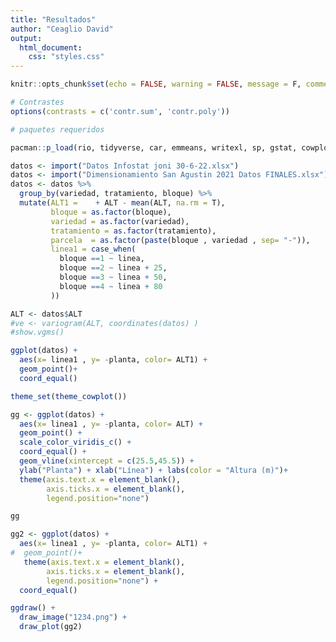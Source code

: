 ---
title: "Resultados"
author: "Ceaglio David"
output: 
  html_document:
    css: "styles.css"
---

```{r setup, include=FALSE,  echo=F}
knitr::opts_chunk$set(echo = FALSE, warning = FALSE, message = F, comment = "")

# Contrastes
options(contrasts = c('contr.sum', 'contr.poly'))

# paquetes requeridos

pacman::p_load(rio, tidyverse, car, emmeans, writexl, sp, gstat, cowplot)
```

```{r, echo=F}
datos <- import("Datos Infostat joni 30-6-22.xlsx")
datos <- import("Dimensionamiento San Agustin 2021 Datos FINALES.xlsx")
datos <- datos %>% 
  group_by(variedad, tratamiento, bloque) %>% 
  mutate(ALT1 =    + ALT - mean(ALT, na.rm = T),
         bloque = as.factor(bloque), 
         variedad = as.factor(variedad),
         tratamiento = as.factor(tratamiento),
         parcela  = as.factor(paste(bloque , variedad , sep= "-")),
         linea1 = case_when(
           bloque ==1 ~ linea,
           bloque ==2 ~ linea + 25,
           bloque ==3 ~ linea + 50, 
           bloque ==4 ~ linea + 80
         ))

ALT <- datos$ALT
#ve <- variogram(ALT, coordinates(datos) )
#show.vgms()

```

```{r}
ggplot(datos) +
  aes(x= linea1 , y= -planta, color= ALT1) +
  geom_point()+
  coord_equal()
```


```{r}
theme_set(theme_cowplot())

gg <- ggplot(datos) +
  aes(x= linea1 , y= -planta, color= ALT) +
  geom_point() +
  scale_color_viridis_c() +
  coord_equal() + 
  geom_vline(xintercept = c(25.5,45.5)) +
  ylab("Planta") + xlab("Línea") + labs(color = "Altura (m)")+
  theme(axis.text.x = element_blank(),
        axis.ticks.x = element_blank(),
        legend.position="none") 

gg

gg2 <- ggplot(datos) +
  aes(x= linea1 , y= -planta, color= ALT1) +
#  geom_point()+
   theme(axis.text.x = element_blank(),
        axis.ticks.x = element_blank(),
        legend.position="none") +
  coord_equal()

ggdraw() +
  draw_image("1234.png") +
  draw_plot(gg2)

```

